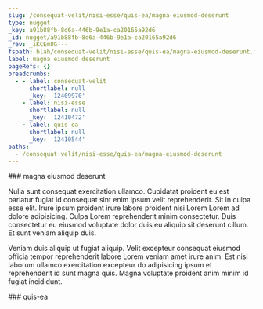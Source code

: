 ```yaml
---
slug: /consequat-velit/nisi-esse/quis-ea/magna-eiusmod-deserunt
type: nugget
_key: a91b88fb-8d6a-446b-9e1a-ca20165a92d6
_id: nugget/a91b88fb-8d6a-446b-9e1a-ca20165a92d6
_rev: _iKCEm8G---
fspath: blah/consequat-velit/nisi-esse/quis-ea/magna-eiusmod-deserunt.md
label: magna eiusmod deserunt
pageRefs: {}
breadcrumbs:
  - - label: consequat-velit
      shortlabel: null
      _key: '12409970'
    - label: nisi-esse
      shortlabel: null
      _key: '12410472'
    - label: quis-ea
      shortlabel: null
      _key: '12410544'
paths:
  - /consequat-velit/nisi-esse/quis-ea/magna-eiusmod-deserunt
---
```


<NuggetArea>
<Nugget slug="/consequat-velit/nisi-esse/quis-ea/magna-eiusmod-deserunt" type="nugget" _key="a91b88fb-8d6a-446b-9e1a-ca20165a92d6" _id="nugget/a91b88fb-8d6a-446b-9e1a-ca20165a92d6" _rev="_iKCEm8G---" fspath="blah/consequat-velit/nisi-esse/quis-ea/magna-eiusmod-deserunt.md" label="magna eiusmod deserunt" paths="/consequat-velit/nisi-esse/quis-ea/magna-eiusmod-deserunt">
<NuggetBody>
### magna eiusmod deserunt

Nulla sunt consequat exercitation ullamco. Cupidatat proident eu est pariatur fugiat id consequat sint enim ipsum velit reprehenderit. Sit in culpa esse elit. Irure ipsum proident irure labore proident nisi Lorem Lorem ad dolore adipisicing. Culpa Lorem reprehenderit minim consectetur. Duis consectetur eu eiusmod voluptate dolor duis eu aliquip sit deserunt cillum. Et sunt veniam aliquip duis.

Veniam duis aliquip ut fugiat aliquip. Velit excepteur consequat eiusmod officia tempor reprehenderit labore Lorem veniam amet irure anim. Est nisi laborum ullamco exercitation excepteur do adipisicing ipsum et reprehenderit id sunt magna quis. Magna voluptate proident anim minim id fugiat incididunt.

</NuggetBody>
<Breadcrumbs>
<Crumbs>
<Crumb _key="12409970" label="consequat-velit" /><Crumb _key="12410472" label="nisi-esse" /><Crumb _key="12410544" label="quis-ea" />
</Crumbs>
</Breadcrumbs>
</Nugget>

<NuggetsInbound>
</NuggetsInbound>
<NuggetsOutbound>
</NuggetsOutbound>
</NuggetArea>
<PassagesInbound>
<Passage direction="inbound" type="passage" _key="12410544" _id="passage/12410544" _rev="_iKCEm8C--_" label="quis-ea" passage="quis-ea" fspath="blah/consequat-velit/nisi-esse/quis-ea" paths="/consequat-velit/nisi-esse/quis-ea" slug="/consequat-velit/nisi-esse/quis-ea">
<NuggetBody>
### quis-ea

</NuggetBody>
<Breadcrumbs>
<Crumbs>
<Crumb _key="12409970" label="consequat-velit" /><Crumb _key="12410472" label="nisi-esse" />
</Crumbs>
</Breadcrumbs>
</Passage>

</PassagesInbound>
<PassagesOutbound>
</PassagesOutbound>
